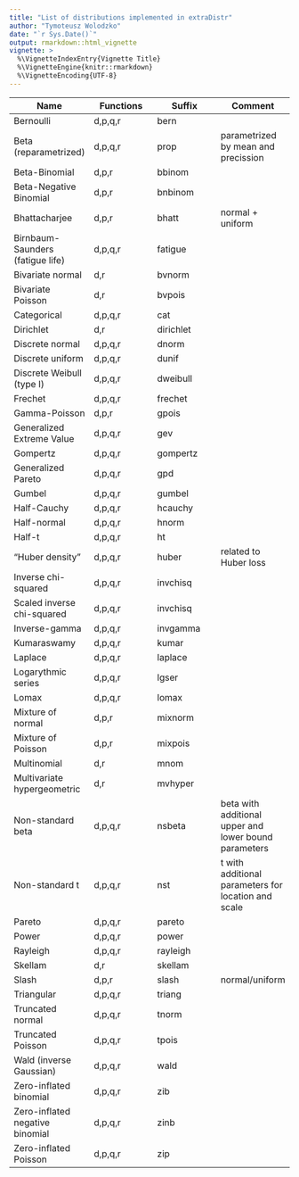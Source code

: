 ```yaml
---
title: "List of distributions implemented in extraDistr"
author: "Tymoteusz Wolodzko"
date: "`r Sys.Date()`"
output: rmarkdown::html_vignette
vignette: >
  %\VignetteIndexEntry{Vignette Title}
  %\VignetteEngine{knitr::rmarkdown}
  %\VignetteEncoding{UTF-8}
---
```


Name | Functions |  Suffix   |  Comment
---------------|---------------|---------------|---------------
Bernoulli                       | d,p,q,r   | bern      |
Beta (reparametrized)           | d,p,q,r   | prop      | parametrized by mean and precission
Beta-Binomial                   | d,p,r     | bbinom    |
Beta-Negative Binomial          | d,p,r     | bnbinom   |
Bhattacharjee                   | d,p,r     | bhatt     | normal + uniform
Birnbaum-Saunders (fatigue life)| d,p,q,r   | fatigue   |
Bivariate normal                | d,r       | bvnorm    |
Bivariate Poisson               | d,r       | bvpois    |
Categorical                     | d,p,q,r   | cat       |
Dirichlet                       | d,r       | dirichlet |
Discrete normal                 | d,p,q,r   | dnorm     |
Discrete uniform                | d,p,q,r   | dunif     |
Discrete Weibull (type I)       | d,p,q,r   | dweibull  |
Frechet                         | d,p,q,r   | frechet   |
Gamma-Poisson                   | d,p,r     | gpois     |
Generalized Extreme Value       | d,p,q,r   | gev       |
Gompertz                        | d,p,q,r   | gompertz  |
Generalized Pareto              | d,p,q,r   | gpd       |
Gumbel                          | d,p,q,r   | gumbel    |
Half-Cauchy                     | d,p,q,r   | hcauchy   |
Half-normal                     | d,p,q,r   | hnorm     |
Half-t                          | d,p,q,r   | ht        |
"Huber density"                 | d,p,q,r   | huber     | related to Huber loss
Inverse chi-squared             | d,p,q,r   | invchisq  |
Scaled inverse chi-squared      | d,p,q,r   | invchisq  |
Inverse-gamma                   | d,p,q,r   | invgamma  |
Kumaraswamy                     | d,p,q,r   | kumar     |
Laplace                         | d,p,q,r   | laplace   |
Logarythmic series              | d,p,q,r   | lgser     |
Lomax                           | d,p,q,r   | lomax     |
Mixture of normal               | d,p,r     | mixnorm   |
Mixture of Poisson              | d,p,r     | mixpois   |
Multinomial                     | d,r       | mnom      |
Multivariate hypergeometric     | d,r       | mvhyper   |
Non-standard beta               | d,p,q,r   | nsbeta    | beta with additional upper and lower bound parameters
Non-standard t                  | d,p,q,r   | nst       | t with additional parameters for location and scale
Pareto                          | d,p,q,r   | pareto    |
Power                           | d,p,q,r   | power     |
Rayleigh                        | d,p,q,r   | rayleigh  |
Skellam                         | d,r       | skellam   |
Slash                           | d,p,r     | slash     | normal/uniform    
Triangular                      | d,p,q,r   | triang    |
Truncated normal                | d,p,q,r   | tnorm     |
Truncated Poisson               | d,p,q,r   | tpois     |
Wald (inverse Gaussian)         | d,p,q,r   | wald      |
Zero-inflated binomial          | d,p,q,r   | zib       |
Zero-inflated negative binomial | d,p,q,r   | zinb      |
Zero-inflated Poisson           | d,p,q,r   | zip       |


